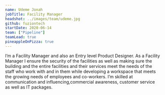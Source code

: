 ```yaml
---
name: Udeme Jonah
jobTitle: Facility Manager
headshot: ../images/team/udeme.jpg
github: fuziontech
startDate: 2020-06-14
team: ["Pipeline"]
teamLead: true
pineappleOnPizza: true
---
```


I’m a Facility Manager and also an Entry level Product Designer.  As a Facility Manager I ensure the security of the facilities as well as making sure the building and the entire facilities and their services meet the needs of the staff who work with and in them while developing a workspace that meets the growing needs of employees and co-workers.
I’m skilled at communication and influencing,commercial awareness, customer service as well as IT packages.